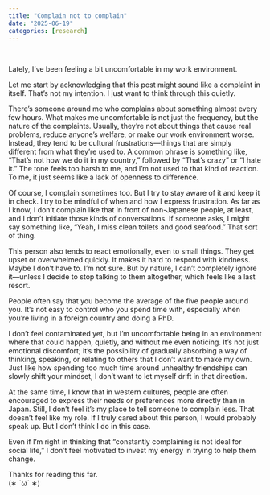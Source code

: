 ```yaml
---
title: "Complain not to complain"
date: "2025-06-19"
categories: [research]
---
```


\

Lately, I've been feeling a bit uncomfortable in my work environment.

Let me start by acknowledging that this post might sound like a complaint in itself. That's not my intention. I just want to think through this quietly.

There's someone around me who complains about something almost every few hours. What makes me uncomfortable is not just the frequency, but the nature of the complaints. Usually, they're not about things that cause real problems, reduce anyone's welfare, or make our work environment worse. Instead, they tend to be cultural frustrations—things that are simply different from what they're used to. A common phrase is something like, “That's not how we do it in my country,” followed by “That's crazy” or “I hate it.” The tone feels too harsh to me, and I'm not used to that kind of reaction. To me, it just seems like a lack of openness to difference.

Of course, I complain sometimes too. But I try to stay aware of it and keep it in check. I try to be mindful of when and how I express frustration. As far as I know, I don't complain like that in front of non-Japanese people, at least, and I don't initiate those kinds of conversations. If someone asks, I might say something like, “Yeah, I miss clean toilets and good seafood.” That sort of thing.

This person also tends to react emotionally, even to small things. They get upset or overwhelmed quickly. It makes it hard to respond with kindness. Maybe I don't have to. I'm not sure. But by nature, I can't completely ignore it—unless I decide to stop talking to them altogether, which feels like a last resort.

People often say that you become the average of the five people around you. It's not easy to control who you spend time with, especially when you're living in a foreign country and doing a PhD.

I don’t feel contaminated yet, but I'm uncomfortable being in an environment where that could happen, quietly, and without me even noticing. It's not just emotional discomfort; it's the possibility of gradually absorbing a way of thinking, speaking, or relating to others that I don't want to make my own. Just like how spending too much time around unhealthy friendships can slowly shift your mindset, I don't want to let myself drift in that direction.

At the same time, I know that in western cultures, people are often encouraged to express their needs or preferences more directly than in Japan. Still, I don't feel it's my place to tell someone to complain less. That doesn't feel like my role. If I truly cared about this person, I would probably speak up. But I don't think I do in this case.

Even if I'm right in thinking that “constantly complaining is not ideal for social life,” I don't feel motivated to invest my energy in trying to help them change.

Thanks for reading this far.  
(∗ ˊωˋ ∗)